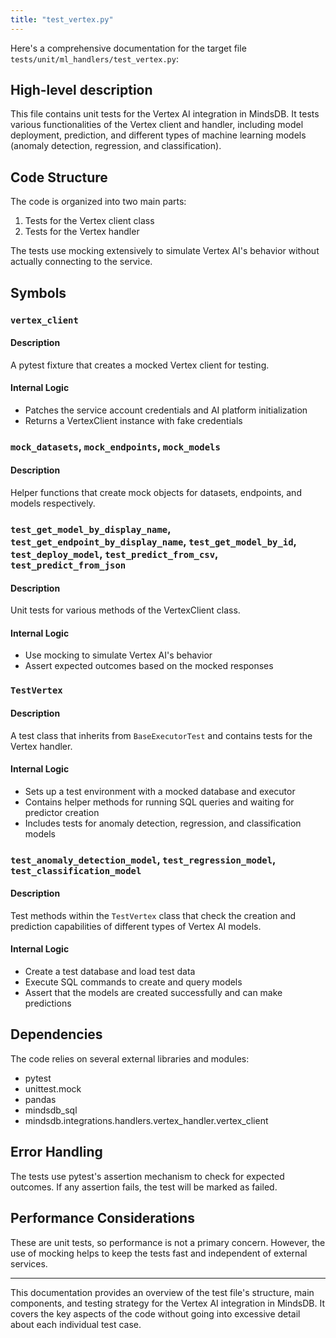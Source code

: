 ```yaml
---
title: "test_vertex.py"
---
```


Here's a comprehensive documentation for the target file `tests/unit/ml_handlers/test_vertex.py`:

## High-level description
This file contains unit tests for the Vertex AI integration in MindsDB. It tests various functionalities of the Vertex client and handler, including model deployment, prediction, and different types of machine learning models (anomaly detection, regression, and classification).

## Code Structure
The code is organized into two main parts:
1. Tests for the Vertex client class
2. Tests for the Vertex handler

The tests use mocking extensively to simulate Vertex AI's behavior without actually connecting to the service.

## Symbols

### `vertex_client`
#### Description
A pytest fixture that creates a mocked Vertex client for testing.

#### Internal Logic
- Patches the service account credentials and AI platform initialization
- Returns a VertexClient instance with fake credentials

### `mock_datasets`, `mock_endpoints`, `mock_models`
#### Description
Helper functions that create mock objects for datasets, endpoints, and models respectively.

### `test_get_model_by_display_name`, `test_get_endpoint_by_display_name`, `test_get_model_by_id`, `test_deploy_model`, `test_predict_from_csv`, `test_predict_from_json`
#### Description
Unit tests for various methods of the VertexClient class.

#### Internal Logic
- Use mocking to simulate Vertex AI's behavior
- Assert expected outcomes based on the mocked responses

### `TestVertex`
#### Description
A test class that inherits from `BaseExecutorTest` and contains tests for the Vertex handler.

#### Internal Logic
- Sets up a test environment with a mocked database and executor
- Contains helper methods for running SQL queries and waiting for predictor creation
- Includes tests for anomaly detection, regression, and classification models

### `test_anomaly_detection_model`, `test_regression_model`, `test_classification_model`
#### Description
Test methods within the `TestVertex` class that check the creation and prediction capabilities of different types of Vertex AI models.

#### Internal Logic
- Create a test database and load test data
- Execute SQL commands to create and query models
- Assert that the models are created successfully and can make predictions

## Dependencies
The code relies on several external libraries and modules:
- pytest
- unittest.mock
- pandas
- mindsdb_sql
- mindsdb.integrations.handlers.vertex_handler.vertex_client

## Error Handling
The tests use pytest's assertion mechanism to check for expected outcomes. If any assertion fails, the test will be marked as failed.

## Performance Considerations
These are unit tests, so performance is not a primary concern. However, the use of mocking helps to keep the tests fast and independent of external services.

---

This documentation provides an overview of the test file's structure, main components, and testing strategy for the Vertex AI integration in MindsDB. It covers the key aspects of the code without going into excessive detail about each individual test case.